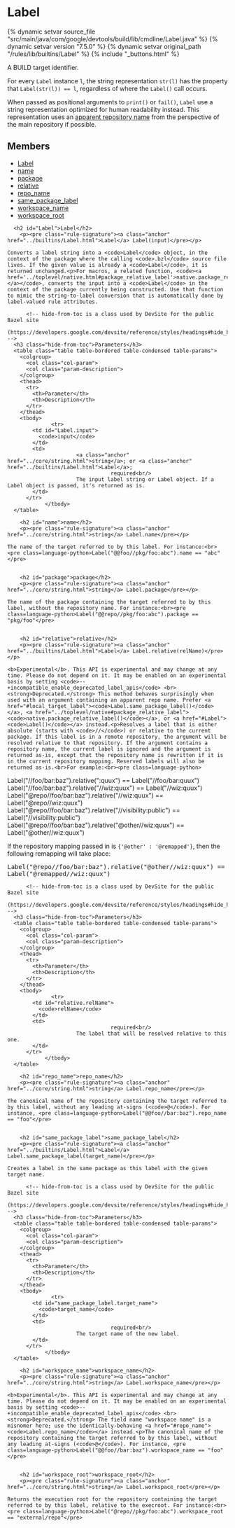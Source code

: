 <html devsite>
<head>
  <meta name="project_path" value="/_project.yaml">
  <meta name="book_path" value="/versions/7.5.0/_book.yaml">
</head>
<body>

<h1 class="page-title" id="modules.Label">Label</h1>

{% dynamic setvar source_file "src/main/java/com/google/devtools/build/lib/cmdline/Label.java" %}
{% dynamic setvar version "7.5.0" %}
{% dynamic setvar original_path "/rules/lib/builtins/Label" %}
{% include "_buttons.html" %}
<!-- {% raw %} -->

A BUILD target identifier.<p>For every <code>Label</code> instance <code>l</code>, the string representation <code>str(l)</code> has the property that <code>Label(str(l)) == l</code>, regardless of where the <code>Label()</code> call occurs.<p>When passed as positional arguments to <code>print()</code> or <code>fail()</code>, <code>Label</code> use a string representation optimized for human readability instead. This representation uses an <a href="/versions/7.5.0/external/overview#apparent-repo-name">apparent repository name</a> from the perspective of the main repository if possible.

<h2>Members</h2>
<ul>
    <li>
    <a href="#Label">Label</a>
  </li>
      <li>
    <a href="#name">name</a>
  </li>
      <li>
    <a href="#package">package</a>
  </li>
      <li>
    <a href="#relative">relative</a>
  </li>
      <li>
    <a href="#repo_name">repo_name</a>
  </li>
      <li>
    <a href="#same_package_label">same_package_label</a>
  </li>
      <li>
    <a href="#workspace_name">workspace_name</a>
  </li>
      <li>
    <a href="#workspace_root">workspace_root</a>
  </li>
  </ul>

      <h2 id="Label">Label</h2>
        <p><pre class="rule-signature"><a class="anchor" href="../builtins/Label.html">Label</a> Label(input)</pre></p>

    Converts a label string into a <code>Label</code> object, in the context of the package where the calling <code>.bzl</code> source file lives. If the given value is already a <code>Label</code>, it is returned unchanged.<p>For macros, a related function, <code><a href='../toplevel/native.html#package_relative_label'>native.package_relative_label()</a></code>, converts the input into a <code>Label</code> in the context of the package currently being constructed. Use that function to mimic the string-to-label conversion that is automatically done by label-valued rule attributes.

          <!-- hide-from-toc is a class used by DevSite for the public Bazel site
      (https://developers.google.com/devsite/reference/styles/headings#hide_headings_from_the_toc) -->
      <h3 class="hide-from-toc">Parameters</h3>
      <table class="table table-bordered table-condensed table-params">
        <colgroup>
          <col class="col-param">
          <col class="param-description">
        </colgroup>
        <thead>
          <tr>
            <th>Parameter</th>
            <th>Description</th>
          </tr>
        </thead>
        <tbody>
                  <tr>
            <td id="Label.input">
              <code>input</code>
            </td>
            <td>
                          <a class="anchor" href="../core/string.html">string</a>; or <a class="anchor" href="../builtins/Label.html">Label</a>;
                                     required<br/>
                          The input label string or Label object. If a Label object is passed, it's returned as is.
            </td>
          </tr>
                </tbody>
      </table>

        <h2 id="name">name</h2>
        <p><pre class="rule-signature"><a class="anchor" href="../core/string.html">string</a> Label.name</pre></p>

    The name of the target referred to by this label. For instance:<br><pre class=language-python>Label("@@foo//pkg/foo:abc").name == "abc"</pre>


        <h2 id="package">package</h2>
        <p><pre class="rule-signature"><a class="anchor" href="../core/string.html">string</a> Label.package</pre></p>

    The name of the package containing the target referred to by this label, without the repository name. For instance:<br><pre class=language-python>Label("@@repo//pkg/foo:abc").package == "pkg/foo"</pre>


        <h2 id="relative">relative</h2>
        <p><pre class="rule-signature"><a class="anchor" href="../builtins/Label.html">Label</a> Label.relative(relName)</pre></p>

    <b>Experimental</b>. This API is experimental and may change at any time. Please do not depend on it. It may be enabled on an experimental basis by setting <code>--+incompatible_enable_deprecated_label_apis</code> <br><strong>Deprecated.</strong> This method behaves surprisingly when used with an argument containing an apparent repo name. Prefer <a href="#local_target_label"><code>Label.same_package_label()</code></a>, <a href="../toplevel/native#package_relative_label"><code>native.package_relative_label()</code></a>, or <a href="#Label"><code>Label()</code></a> instead.<p>Resolves a label that is either absolute (starts with <code>//</code>) or relative to the current package. If this label is in a remote repository, the argument will be resolved relative to that repository. If the argument contains a repository name, the current label is ignored and the argument is returned as-is, except that the repository name is rewritten if it is in the current repository mapping. Reserved labels will also be returned as-is.<br>For example:<br><pre class=language-python>
Label("//foo/bar:baz").relative(":quux") == Label("//foo/bar:quux")
Label("//foo/bar:baz").relative("//wiz:quux") == Label("//wiz:quux")
Label("@repo//foo/bar:baz").relative("//wiz:quux") == Label("@repo//wiz:quux")
Label("@repo//foo/bar:baz").relative("//visibility:public") == Label("//visibility:public")
Label("@repo//foo/bar:baz").relative("@other//wiz:quux") == Label("@other//wiz:quux")
</pre><p>If the repository mapping passed in is <code>{'@other' : '@remapped'}</code>, then the following remapping will take place:<br><pre class=language-python>
Label("@repo//foo/bar:baz").relative("@other//wiz:quux") == Label("@remapped//wiz:quux")
</pre>

          <!-- hide-from-toc is a class used by DevSite for the public Bazel site
      (https://developers.google.com/devsite/reference/styles/headings#hide_headings_from_the_toc) -->
      <h3 class="hide-from-toc">Parameters</h3>
      <table class="table table-bordered table-condensed table-params">
        <colgroup>
          <col class="col-param">
          <col class="param-description">
        </colgroup>
        <thead>
          <tr>
            <th>Parameter</th>
            <th>Description</th>
          </tr>
        </thead>
        <tbody>
                  <tr>
            <td id="relative.relName">
              <code>relName</code>
            </td>
            <td>
                                     required<br/>
                          The label that will be resolved relative to this one.
            </td>
          </tr>
                </tbody>
      </table>

        <h2 id="repo_name">repo_name</h2>
        <p><pre class="rule-signature"><a class="anchor" href="../core/string.html">string</a> Label.repo_name</pre></p>

    The canonical name of the repository containing the target referred to by this label, without any leading at-signs (<code>@</code>). For instance, <pre class=language-python>Label("@@foo//bar:baz").repo_name == "foo"</pre>


        <h2 id="same_package_label">same_package_label</h2>
        <p><pre class="rule-signature"><a class="anchor" href="../builtins/Label.html">Label</a> Label.same_package_label(target_name)</pre></p>

    Creates a label in the same package as this label with the given target name.

          <!-- hide-from-toc is a class used by DevSite for the public Bazel site
      (https://developers.google.com/devsite/reference/styles/headings#hide_headings_from_the_toc) -->
      <h3 class="hide-from-toc">Parameters</h3>
      <table class="table table-bordered table-condensed table-params">
        <colgroup>
          <col class="col-param">
          <col class="param-description">
        </colgroup>
        <thead>
          <tr>
            <th>Parameter</th>
            <th>Description</th>
          </tr>
        </thead>
        <tbody>
                  <tr>
            <td id="same_package_label.target_name">
              <code>target_name</code>
            </td>
            <td>
                                     required<br/>
                          The target name of the new label.
            </td>
          </tr>
                </tbody>
      </table>

        <h2 id="workspace_name">workspace_name</h2>
        <p><pre class="rule-signature"><a class="anchor" href="../core/string.html">string</a> Label.workspace_name</pre></p>

    <b>Experimental</b>. This API is experimental and may change at any time. Please do not depend on it. It may be enabled on an experimental basis by setting <code>--+incompatible_enable_deprecated_label_apis</code> <br><strong>Deprecated.</strong> The field name "workspace name" is a misnomer here; use the identically-behaving <a href="#repo_name"><code>Label.repo_name</code></a> instead.<p>The canonical name of the repository containing the target referred to by this label, without any leading at-signs (<code>@</code>). For instance, <pre class=language-python>Label("@@foo//bar:baz").workspace_name == "foo"</pre>


        <h2 id="workspace_root">workspace_root</h2>
        <p><pre class="rule-signature"><a class="anchor" href="../core/string.html">string</a> Label.workspace_root</pre></p>

    Returns the execution root for the repository containing the target referred to by this label, relative to the execroot. For instance:<br><pre class=language-python>Label("@repo//pkg/foo:abc").workspace_root == "external/repo"</pre>



</body>
</html>

<!-- {% endraw %} -->
